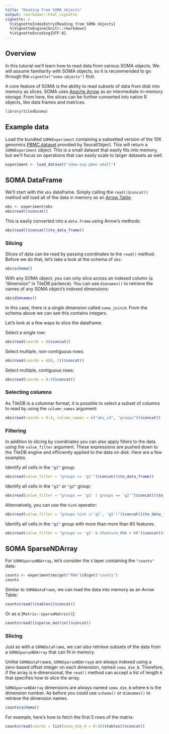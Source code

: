 ```yaml
---
title: "Reading from SOMA objects"
output: rmarkdown::html_vignette
vignette: >
  %\VignetteIndexEntry{Reading from SOMA objects}
  %\VignetteEngine{knitr::rmarkdown}
  %\VignetteEncoding{UTF-8}
---
```


## Overview

In this tutorial we'll learn how to read data from various SOMA objects. We will assume familiarity with SOMA objects, so it is recommended to go through the `vignette("soma-objects")` first.

A core feature of SOMA is the ability to read _subsets_ of data from disk into memory as slices. SOMA uses [Apache Arrow](https://arrow.apache.org/) as an intermediate in-memory storage. From here, the slices can be further converted into native R objects, like data frames and matrices.

```r
library(tiledbsoma)
```

## Example data

Load the bundled `SOMAExperiment` containing a subsetted version of the 10X genomics [PBMC dataset](https://mojaveazure.github.io/seurat-object/reference/pbmc_small.html) provided by SeuratObject. This will return a `SOMAExperiment` object. This is a small dataset that easily fits into memory, but we'll focus on operations that can easily scale to larger datasets as well.

```r
experiment <- load_dataset("soma-exp-pbmc-small")
```

## SOMA DataFrame

We'll start with the `obs` dataframe. Simply calling the `read()$concat()` method will load all of the data in memory as an [Arrow Table](https://arrow.apache.org/docs/r/reference/table.html).


```r
obs <- experiment$obs
obs$read()$concat()
```

This is easily converted into a `data.frame` using Arrow's methods:

```r
obs$read()$concat()$to_data_frame()
```

### Slicing

Slices of data can be read by passing coordinates to the `read()` method. Before we do that, let's take a look at the schema of `obs`:

```r
obs$schema()
```

With any SOMA object, you can only slice across an indexed column (a "dimension" in TileDB parlance). You can use `dimnames()` to retrieve the names of any SOMA object's indexed dimensions:

```r
obs$dimnames()
```

In this case, there is a single dimension called `soma_joinid`. From the schema above we can see this contains integers.

Let's look at a few ways to slice the dataframe.

Select a single row:

```r
obs$read(coords = 0)$concat()
```

Select multiple, non-contiguous rows:

```r
obs$read(coords = c(0, 2))$concat()
```

Select multiple, contiguous rows:

```r
obs$read(coords = 0:4)$concat()
```

### Selecting columns

As TileDB is a columnar format, it is possible to select a subset of columns to read by using the `column_names` argument:

```r
obs$read(coords = 0:4, column_names = c("obs_id", "groups"))$concat()
```

### Filtering

In addition to slicing by coordinates you can also apply filters to the data using the `value_filter` argument. These expressions are pushed down to the TileDB engine and efficiently applied to the data on disk. Here are a few examples.

Identify all cells in the `"g1"` group:

```r
obs$read(value_filter = "groups == 'g1'")$concat()$to_data_frame()
```

Identify all cells in the `"g1"` or `"g2"` group:

```r
obs$read(value_filter = "groups == 'g1' | groups == 'g2'")$concat()$to_data_frame()
```

Altenratively, you can use the `%in%` operator:

```r
obs$read(value_filter = "groups %in% c('g1', 'g2')")$concat()$to_data_frame()
```

Identify all cells in the `"g1"` group with more than more than 60 features:

```r
obs$read(value_filter = "groups == 'g1' & nFeature_RNA > 60")$concat()$to_data_frame()
```

## SOMA SparseNDArray

For `SOMASparseNDArray`, let's consider the `X` layer containing the `"counts"` data:

```r
counts <- experiment$ms$get("RNA")$X$get("counts")
counts
```

Similar to `SOMADataFrame`, we can load the data into memory as an Arrow Table:

```r
counts$read()$tables()$concat()
```

Or as a [`Matrix::sparseMatrix()`]:

```r
counts$read()$sparse_matrix()$concat()
```

### Slicing

Just as with a `SOMADataFrame`, we can also retrieve subsets of the data from a `SOMASparseNDArray` that can fit in memory.

Unlike `SOMADataFrame`s, `SOMASparseNDArray`s are always indexed using a zero-based offset integer on each dimension, named `soma_dim_N`. Therefore, if the array is `N`-dimensional, the `read()` method can accept a list of length `N` that specifies how to slice the array.

`SOMASparseNDArray` dimensions are always named `soma_dim_N` where `N` is the dimension number. As before you could use `schema()` or `dimnames()` to retrieve the dimension names.

```r
counts$schema()
```

For example, here's how to fetch the first 5 rows of the matrix:

```r
counts$read(coords = list(soma_dim_0 = 0:4))$tables()$concat()
```
